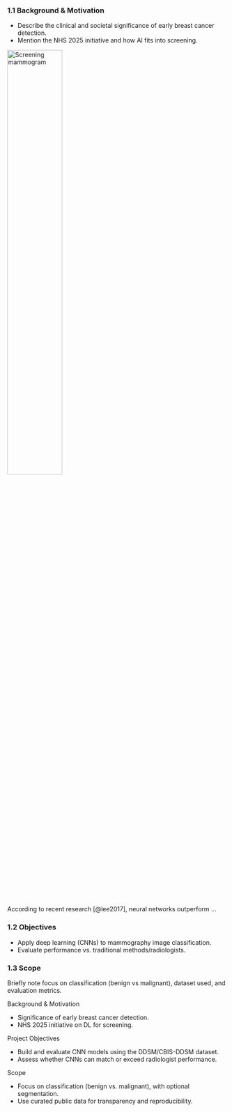 ### 1.1 Background & Motivation

- Describe the clinical and societal significance of early breast cancer detection. 
- Mention the NHS 2025 initiative and how AI fits into screening.

![Screening mammogram](figures/gov_uk2025.jpg){width=50% .center}
<!-- \begin{figure}[H]
\centering
\includegraphics[width=0.5\textwidth]{figures/mammogram.jpg}
\caption{Breast cancer screening mammogram. AI enhances diagnostic accuracy.}
\end{figure} -->

According to recent research [@lee2017], neural networks outperform ...

### 1.2 Objectives

- Apply deep learning (CNNs) to mammography image classification.
- Evaluate performance vs. traditional methods/radiologists.

### 1.3 Scope

Briefly note focus on classification (benign vs malignant), dataset used, and evaluation metrics.


Background & Motivation

- Significance of early breast cancer detection.
- NHS 2025 initiative on DL for screening.

Project Objectives

- Build and evaluate CNN models using the DDSM/CBIS-DDSM dataset.
- Assess whether CNNs can match or exceed radiologist performance.

Scope

- Focus on classification (benign vs. malignant), with optional segmentation.
- Use curated public data for transparency and reproducibility.
